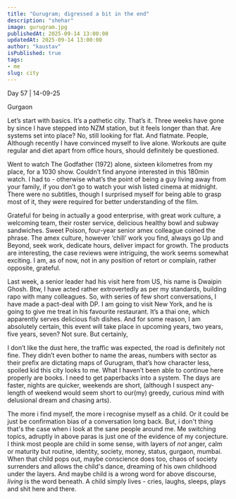 ```yaml
---
title: "Gurugram; digressed a bit in the end"
description: "shehar"
image: gurugram.jpg
publishedAt: 2025-09-14 13:00:00
updatedAt: 2025-09-14 13:00:00
author: "kaustav"
isPublished: true
tags:
- me
slug: city
---
```


Day 57 | 14-09-25

Gurgaon

Let’s start with basics. It’s a pathetic city. That’s it.
Three weeks have gone by since I have stepped into NZM station, but it feels longer than that. Are systems set into place? No, still looking for flat. And flatmate. People, Although recently I have convinced myself to live alone.
Workouts are quite regular and diet apart from office hours, should definitely be questioned.

Went to watch The Godfather (1972) alone, sixteen kilometres from my place, for a 1030 show. Couldn’t find anyone interested in this 180min watch. I had to - otherwise what’s the point of being a guy living away from your family, if you don’t go to watch your wish listed cinema at midnight. There were no subtitles, though I surprised myself for being able to grasp most of it, they were required for better understanding of the film.

Grateful for being in actually a good enterprise, with great work culture, a welcoming team, their roster service, delicious healthy bowl and subway sandwiches. Sweet Poison, four-year senior amex colleague coined the phrase. The amex culture, however ‘chill’ work you find, always go Up and Beyond, seek work, dedicate hours, deliver impact for growth. 
The products are interesting, the case reviews were intriguing, the work seems somewhat exciting. I am, as of now, not in any position of retort or complain, rather opposite, grateful.

Last week, a senior leader had his visit here from US, his name is Dwaipin Ghosh. Btw, I have acted rather extrovertedly as per my standards, building rapo with many colleagues. So, with series of few short conversations, I have made a pact-deal with DP. I am going to visit New York, and he is going to give me treat in his favourite restaurant. It’s a thai one, which apparently serves delicious fish dishes. And for some reason, I am absolutely certain, this event will take place in upcoming years, two years, five years, seven? Not sure. But certainly,

I don’t like the dust here, the traffic was expected, the road is definitely not fine. They didn’t even bother to name the areas, numbers with sector as their prefix are dictating maps of Gurugram, that’s how character less, spoiled kid this city looks to me. What I haven’t been able to continue here properly are books. I need to get paperbacks into a system. The days are faster, nights are quicker, weekends are short, (although I suspect any-length of weekend would seem short to our(my) greedy, curious mind with delusional dream and chasing arts).

The more i find myself, the more i recognise myself as a child. Or it could be just be confirmation bias of a conversation long back. But, i don't thing that's the case when i look at the sane people around me. Me switching topics, adruptly in above paras is just one of the evidence of my conjecture. I think most people are child in some sense, with layers of *not* anger, calm or maturity but routine, identity, society, money, status, gurgaon, mumbai. When that child pops out, maybe conscience does too, chaos of society surrenders and allows the child's dance, dreaming of his own childhood under the layers. And maybe child is a wrong word for above discourse, *living* is the word beneath. A child simply lives - cries, laughs, sleeps, plays and shit here and there. 
